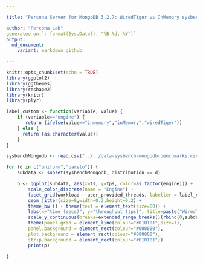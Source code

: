 ```yaml
---

title: "Percona Server for MongoDB 3.2.7: WiredTiger vs InMemory sysbench oltp performance"

author: "Percona Lab"
generated on:`r format(Sys.Date(), "%B %d, %Y")`
output:
  md_document:
    variant: markdown_github

---
```


```r
knitr::opts_chunk$set(echo = TRUE)
library(ggplot2)
library(ggthemes)
library(reshape2)
library(knitr)
library(plyr)

label_custom <- function(variable, value) {
    if (variable=="engine") {
       return (ifelse(value=="inmemory","inMemory","wiredTiger"))
    } else {
      return (as.character(value))
    }
}

sysbenchMongodb <- read.csv("../../data-sysbench-mongodb-benchmarks.csv", header=T)

```

```r

for (d in c("uniform","pareto")) {
	subdata <- subset(sysbenchMongodb, distribution == d)

    p <- ggplot(subdata, aes(x=ts, y=tps, color=as.factor(engine))) +
        scale_color_discrete(name = "Engine") +
        facet_grid(workload ~ user_provided_threads, labeller = label_custom) +
        geom_jitter(size=8,width=0.2,height=0.2) +
        theme_bw () + theme(text = element_text(size=60)) + 
        labs(x="time (secs)", y="throughput (tps)", title=paste("WiredTiger vs InMemory throughput - ",d)) +
        scale_y_continuous(breaks=extended_range_breaks()(rbind(0,subdata$tps))) +
        theme(panel.grid = element_line(colour="#010101",size=1),
        panel.background = element_rect(colour="#000000"),
        plot.background = element_rect(colour="#000000"),
        strip.background = element_rect(colour="#010101"))
        print(p) 

}



```


